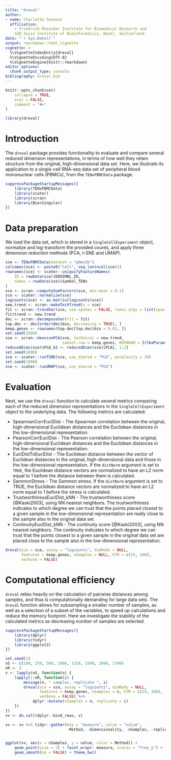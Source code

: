 ```yaml
---
title: "dreval"
author:
- name: Charlotte Soneson
  affiliation:
    - Friedrich Miescher Institute for Biomedical Research and 
    SIB Swiss Institute of Bioinformatics, Basel, Switzerland.
date: "`r Sys.Date()`"
output: rmarkdown::html_vignette
vignette: >
  %\VignetteIndexEntry{dreval}
  %\VignetteEncoding{UTF-8}
  %\VignetteEngine{knitr::rmarkdown}
editor_options: 
  chunk_output_type: console
bibliography: dreval.bib
---
```


```r
knitr::opts_chunk$set(
    collapse = TRUE,
    eval = FALSE,
    comment = "#>"
)
```

```r
library(dreval)
```

# Introduction

The `dreval` package provides functionality to evaluate and compare several
reduced dimension representations, in terms of how well they retain structure
from the original, high-dimensional data set. Here, we illustrate its
application to a single-cell RNA-seq data set of peripheral blood mononuclear
cells (PBMCs), from the `TENxPBMCData` package.

```r
suppressPackageStartupMessages({
    library(TENxPBMCData)
    library(scater)
    library(scran)
    library(BiocSingular)
})
```

# Data preparation

We load the data set, which is stored in a `SingleCellExperiment` object,
normalize and log-transform the provided counts, and apply three dimension
reduction methods (PCA, t-SNE and UMAP).

```r
sce <- TENxPBMCData(dataset = "pbmc3k")
colnames(sce) <- paste0("Cell", seq_len(ncol(sce)))
rownames(sce) <- scater::uniquifyFeatureNames(
    ID = rowData(sce)$ENSEMBL_ID,
    names = rowData(sce)$Symbol_TENx
)
sce <- scran::computeSumFactors(sce, min.mean = 0.1)
sce <- scater::normalize(sce)
logcounts(sce) <- as.matrix(logcounts(sce))
new.trend <- scran::makeTechTrend(x = sce)
fit <- scran::trendVar(sce, use.spikes = FALSE, loess.args = list(span = 0.05))
fit$trend <- new.trend
dec <- scran::decomposeVar(fit = fit)
top.dec <- dec[order(dec$bio, decreasing = TRUE), ] 
keep.genes <- rownames(top.dec[top.dec$bio > 0.01, ])
set.seed(1000)
sce <- scran::denoisePCA(sce, technical = new.trend, 
                         subset.row = keep.genes, BSPARAM = IrlbaParam())
reducedDims(sce)$PCA_k2 <- reducedDims(sce)$PCA[, 1:2]
set.seed(1000)
sce <- scater::runTSNE(sce, use_dimred = "PCA", perplexity = 30)
set.seed(1000)
sce <- scater::runUMAP(sce, use_dimred = "PCA")
```

# Evaluation

Next, we use the `dreval` function to calculate several metrics comparing each
of the reduced dimension representations in the `SingleCellExperiment` object to
the underlying data. The following metrics are calculated:

- SpearmanCorrEuclDist - The Spearman correlation between the original,
high-dimensional Euclidean distances and the Euclidean distances in the
low-dimensional representation.
- PearsonCorrEuclDist - The Pearson correlation between the original,
high-dimensional Euclidean distances and the Euclidean distances in the
low-dimensional representation.
- EuclDistToEuclDist - The Euclidean distance between the vector of Euclidean
distances in the original, high-dimensional data and those in the
low-dimensional representation. If the `distNorm` argument is set to `TRUE`, the
Euclidean distance vectors are normalized to have an L2 norm equal to 1 before
the distance between them is calculated.
- SammonStress - The Sammon stress. If the `distNorm` argument is set to TRUE,
the Euclidean distance vectors are normalized to have an L2 norm equal to 1
before the stress is calculated.
- TrustworthinessEuclDist_kNN - The trustworthiness score [@Kaski2003], using NN
nearest neighbors. The trustworthiness indicates to which degree we can trust
that the points placed closest to a given sample in the low-dimensional
representation are really close to the sample also in the original data set.
- ContinuityEuclDist_kNN - The continuity score [@Kaski2003], using NN nearest
neighbors. The continuity indicates to which degree we can trust that the points
closest to a given sample in the original data set are placed close to the
sample also in the low-dimensional representation.

```r
dreval(sce = sce, assay = "logcounts", dimReds = NULL, 
       features = keep.genes, nSamples = NULL, kTM = c(25, 100), 
       verbose = FALSE)
```

# Computational efficiency

`dreval` relies heavily on the calculation of pairwise distances among samples,
and thus is computationally demanding for large data sets. The `dreval` function
allows for subsampling a smaller number of samples, as well as a selection of a
subset of the variables, to speed up calculations and reduce the memory
footprint. Here we investigate the stability of the calculated metrics as
decreasing number of samples are selected.

```r
suppressPackageStartupMessages({
    library(dplyr)
    library(tidyr)
    library(ggplot2)
})

set.seed(1)
nS <- c(100, 250, 500, 1000, 1250, 1500, 2000, 2700)
nR <- 3
v <- lapply(nS, function(n) {
    lapply(1:nR, function(i) {
        message(n, " samples, replicate ", i)
        dreval(sce = sce, assay = "logcounts", dimReds = NULL,
               features = keep.genes, nSamples = n, kTM = c(25, 100),
               verbose = FALSE) %>%
            dplyr::mutate(nSamples = n, replicate = i)
    })
})
vv <- do.call(dplyr::bind_rows, v)

vv <- vv %>% tidyr::gather(key = "measure", value = "value", 
                           -Method, -dimensionality, -nSamples, -replicate)


ggplot(vv, aes(x = nSamples, y = value, color = Method)) + 
    geom_point(size = 3) + facet_wrap(~ measure, scales = "free_y") + 
    geom_smooth(se = FALSE) + theme_bw()
```

